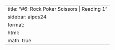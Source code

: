 ---
title: "#6: Rock Poker Scissors | Reading 1"
sidebar: aipcs24
format:
  html:
    math: true
---